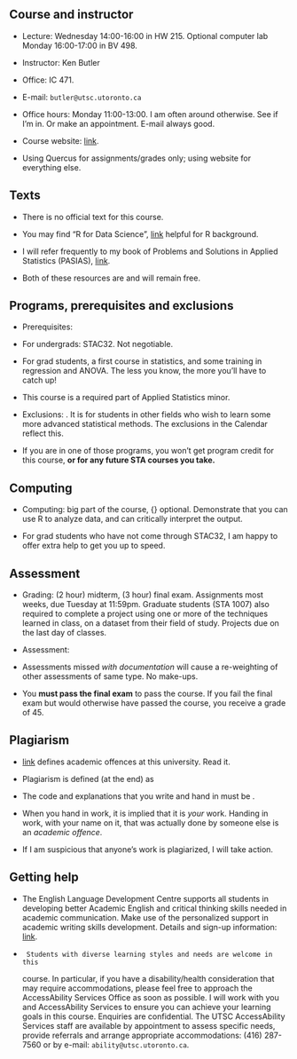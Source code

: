 \section*{Course Outline}
\frame{\sectionpage}

## Course and instructor


*  Lecture: Wednesday 14:00-16:00 in HW 215. Optional computer
lab Monday 16:00-17:00 in BV 498.

*  Instructor: Ken Butler

*  Office: IC 471.

*  E-mail: `butler@utsc.utoronto.ca`

* Office hours: Monday 11:00-13:00. I am often around
otherwise. See if I'm in. Or make an appointment. E-mail always
good.

* Course website: 
[link](www.utsc.utoronto.ca/~butler/d29).

* Using Quercus for assignments/grades only; using website for
everything else.




## Texts



* There is no official text for this course. 

* You may find "R for Data Science", 
[link](http://r4ds.had.co.nz/) helpful for R background.

* I will refer frequently to my book of Problems and Solutions in Applied Statistics (PASIAS), [link](http://ritsokiguess.site/pasias/).

* Both of these resources are and will remain free.



## Programs, prerequisites and exclusions


* Prerequisites:


* For undergrads: STAC32. Not negotiable.

*  For grad students,
a first course in statistics, and some training in
regression and ANOVA. The less you know, the more you'll have to
catch up!


* This course is a required part of Applied Statistics minor.

* Exclusions: \textbf{this course is not for
Math/Statistics/CS majors/minors}. It is for students in other
fields who wish to learn some more advanced statistical
methods. The exclusions in the Calendar reflect this. 

* If you
are in one of those programs, you won't get program credit for
this course, **or for any future STA courses you take.**


## Computing


* Computing: big part of the course, {\bf not}
optional. Demonstrate that you can use 
R to analyze data, and can
critically interpret the output.

* For grad students who have not come through STAC32, I am happy
to offer extra help to get you up to speed.


## Assessment


* Grading: (2 hour) midterm, (3 hour) final exam. Assignments most
weeks, due Tuesday at 11:59pm. 
Graduate students (STA 1007) also required to
complete a project using one or more of the techniques learned in
class, on a dataset from their field of study.    Projects due on
the last day of classes.


* Assessment:
\begin{tabular}{lcc}
& STAD29 & STA 1007\\
Assignments & 20\% & 20\%\\
Midterm exam & 30\%  & 20\% \\
Project & - & 20\%\\
Final exam & 50\% & 40\%
\end{tabular}


* Assessments missed *with documentation* will cause a
re-weighting of other assessments of same type. No make-ups.

* You **must pass the final exam** to pass the course. If you
fail the final exam but would otherwise have passed the course, you
receive a grade of 45.




## Plagiarism


* [link](http://www.utoronto.ca/academicintegrity/academicoffenses.html)
defines academic offences at this university. Read it.

* Plagiarism is defined (at the end) as
\begin{quote}
The wrongful appropriation and purloining, and publication as one’s own, of the ideas, or the expression of the ideas ... of another.
\end{quote}

* The code and
explanations  that
you write and hand in must be \emph{yours and yours
alone}. 

* When you hand in work, it is implied that it is
*your* work. Handing in work, with your name on it, that was actually done by
someone else is an *academic offence*.

* If I am suspicious
that anyone's work is plagiarized, I will take action.



## Getting help


* The English Language Development Centre supports all students
in developing better Academic English and critical thinking skills
needed in academic communication. Make use of the personalized
support in academic writing skills development. Details and sign-up information:
[link](http://www.utsc.utoronto.ca/eld/).

*      Students with diverse learning styles and needs are welcome in this
course. In particular, if you have a disability/health consideration
that may require accommodations, please feel free to approach the AccessAbility Services Office as soon as possible. I will
work with you and AccessAbility Services to ensure you can achieve
your learning goals in this course. Enquiries are confidential. The
UTSC AccessAbility Services staff are available by
appointment to assess specific needs, provide referrals and arrange
appropriate accommodations: (416) 287-7560 or by e-mail: `ability@utsc.utoronto.ca`.


